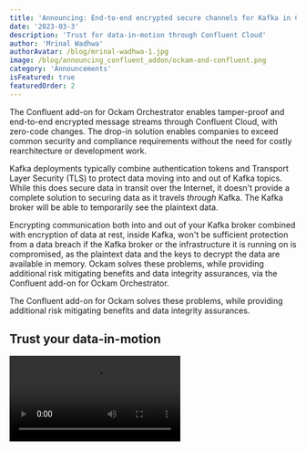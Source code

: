 ```yaml
---
title: 'Announcing: End-to-end encrypted secure channels for Kafka in Confluent'
date: '2023-03-3'
description: 'Trust for data-in-motion through Confluent Cloud'
author: 'Mrinal Wadhwa'
authorAvatar: /blog/mrinal-wadhwa-1.jpg
image: /blog/announcing_confluent_addon/ockam-and-confluent.png
category: 'Announcements'
isFeatured: true
featuredOrder: 2
---
```


The Confluent add-on for Ockam Orchestrator enables tamper-proof and end-to-end encrypted message streams through Confluent Cloud, with zero-code changes. The drop-in solution enables companies to exceed common security and compliance requirements without the need for costly rearchitecture or development work. 

Kafka deployments typically combine authentication tokens and Transport Layer Security (TLS) to protect data moving into and out of Kafka topics. While this does secure data in transit over the Internet, it doesn't provide a complete solution to securing data as it travels _through_ Kafka. The Kafka broker will be able to temporarily see the plaintext data.

Encrypting communication both into and out of your Kafka broker combined with encryption of data at rest, inside Kafka, won't be sufficient protection from a data breach if the Kafka broker or the infrastructure it is running on is compromised, as the plaintext data and the keys to decrypt the data are available in memory.
Ockam solves these problems, while providing additional risk mitigating benefits and data integrity assurances, via the Confluent add-on for Ockam Orchestrator.

The Confluent add-on for Ockam solves these problems, while providing additional risk mitigating benefits and data integrity assurances.

## Trust your data-in-motion

<Video src="/blog/announcing_confluent_addon/intro.mp4" track="/blog/announcing_confluent_addon/intro.vtt" />

<br/>

Your team has decided that integrating a stream processing platform into your systems is the best way to meet both the scale and agility needs of your business, and Apache Kafka was the obvious choice for the platform to use. You've also decided to take advantage of using an experienced managed platform in Confluent Cloud so that your team can focus on adding value rather than running infrastructure. The development is complete, the team has a working solution where producers can send data to Confluent Cloud, and consumers are able to receive it on the other side. Communication between your producers, consumers, and Confluent Cloud is encrypted and secure using Transport Layer Security (TLS) so you're about to proceed with moving things into production usage.

A security and compliance review has surfaced a problem. While _you_ trust Confluent Cloud, the increased focus on reducing supply-chain risk means that having data move through their systems unencrypted no longer meets your security requirements. How do you mitigate the risk to your business should some other vendor in your supply chain have a security breach? You need to be able to ensure that:

1. There is no possibility for a third-party to read the data while it's in transit
2. A third-party can not modify the data while it's in transit
3. Only authenticated and authorized parties can produce data

Without solutions to both of these there is a risk that a security breach in your own supply-chain can not only expose your sensitive data, but cause unexpected downstream escalations of their own.

## Integrate with no code changes

Let me take you through a complete working example of how, in just a few minutes, you can configure and integrate an entire end-to-end solution that ensures that your data is always encrypted and tamper-proof while in motion through Kafka and Confluent.

### Initial setup of Ockam

If you’ve previously set up Ockam you can skip this section and move straight to the two examples below.

```bash
brew install build-trust/ockam/ockam
```

_(if you’re not using brew for package management we have [installation instructions for other systems](https://docs.ockam.io/reference/command#install) in our documentation)_

Once installed you need to enroll your local identity with Ockam Orchestrator, run the command below and follow the instructions provided:

```bash
ockam enroll
```

### Configure the Confluent add-on

We're assuming here that you've already got a working cluster on Confluent Cloud (and the Kafka Command Line Tools that come with the [latest Kafka distribution](https://kafka.apache.org/quickstart)), so the first step is to configure your Ockam project to use the Confluent add-on by pointing it to your bootstrap server address:

```bash
ockam project addon configure confluent \
  --bootstrap-server YOUR_CONFLUENT_CLOUD_BOOTSTRAP_SERVER_ADDRESS
```

We'll then need to save our Ockam project configuration so we can use it later to register our producers and consumer, so save the output to a file name `project.json`:

```bash
ockam project information default --output json > project.json
```

As the administrator of the Ockam project, you're able to control what other identities are allowed to enroll themselves into your project by issuing unique one-time use enrollment tokens. We'll start by creating one for our consumer:​

```bash
ockam project enroll --attribute role=member > consumer.token
```

... and then one for the first producer:

```bash
ockam project enroll --attribute role=member > producer1.token
```

The last configuration file we need to generate is `kafka.config`, which will be where you store the username and password you use to access your cluster on Confluent Cloud:

```bash
cat > kafka.config <<EOF
request.timeout.ms=30000
security.protocol=SASL_PLAINTEXT
sasl.mechanism=PLAIN
sasl.jaas.config=org.apache.kafka.common.security.plain.PlainLoginModule required \
        username="YOUR_CONFLUENT_CLOUD_USER_NAME" \
        password="YOUR_CONFLUENT_CLOUD_PASSWORD";
EOF
```

### Configure consumers to receive encrypted messages

On your consumer node you'll start by creating a new identity (you'll need the Ockam Command installed, so repeat the install instructions if you're doing this on a separate host):

```bash
ockam identity create consumer
```

Copy the `project.json` and `consumer.token` files from the previous section, and then use them to authenticate and enroll this identity into your Ockam project:

```bash
ockam project authenticate \
  --project-path project.json \
  --identity consumer \
  --token $(cat consumer.token)
```

An Ockam node is a way to connect securely connect different services to each other, so we'll create one here that we'll use to communicate through the Confluent Cloud cluster using the identity we just created:

```bash 
ockam node create consumer \
  --project project.json 
  --identity consumer
```

Once that completes we can now expose our Kafka bootstrap server. This is like the remote Kafka bootsrtap server and brokers have become virtually adjacent on `localhost:4000`:

```bash
ockam service start kafka-consumer \
  --node consumer \
  --project-route /project/default \
  --bootstrap-server-ip 127.0.0.1 \
  --bootstrap-server-port 4000 \
  --brokers-port-range 4001-4100
```

Copy the `kafka.config` file across, and use it to create a new topic that we'll use for sending messages between the producer and consumer in this demo (in this case we've called the topic `demo-topic`)

```bash
kafka-topics.sh \
  --bootstrap-server localhost:4000 \
  --command-config kafka.config \
  --create \
  --topic demo-topic \
  --partitions 3
```

The final step is to start our consumer script, pointing it to `localhost:4000` as our bootstrap server:

```bash
kafka-console-consumer.sh \
  --topic demo-topic \
  --bootstrap-server localhost:4000 \
  --consumer.config kafka.config
```

The consumer code will push all communication into the Ockam node process that is running on the local host. That local Ockam process will automatically manage the generation of cryptographic keys, establishing a secure channel for communication with any producer nodes, and then subsequently receiving, decrypting, and forwarding on any messages that are received from the broker running on our Confluent Cloud cluster.

### Send encrypted messages from multiple producers

To have messages for our consumer to process, we need to have something producing them. We'll go through a very similar process now but instead create the parts necessary for a producer. We start once again by creating an identity on the producer's host (again, install the Ockam Command on that host if required):

```bash
ockam identity create producer1
```

Copy over the `project.json` and `producer1.token` files from the earlier section and use it to authenticate and enroll into our Ockam project:

```bash
ockam project authenticate \
  --project-path project.json \
  --identity producer1  \
  --token $(cat producer1.token)
```

Create a node and link it to both the project and identity we've created:

```bash
ockam node create producer1 \
  --project project.json \
  --identity producer1
```

And expose our Kafka bootstrap server on port `5000` so we can start sending messages through Confluent Cloud:

```bash  
ockam service start kafka-producer \
  --node producer1 \
  --project-route /project/default \
  --bootstrap-server-ip 127.0.0.1 \
  --bootstrap-server-port 5000 \
  --brokers-port-range 5001-5100
```

Make sure to copy the `kafka.config` file across, and start your producer:

```bash
kafka-console-producer.sh \
  --topic demo-topic \
  --bootstrap-server localhost:5000 \
  --producer.config kafka.config
```

Your existing producer code will now be running, communicating with the broker via the secure portal we've created that has exposed the Kafka bootstrap server and Kafka brokers on local ports, and sending messages through to the consumer that was setup in the previous step. However all message payloads will be transparently encrypted as they enter the node on the producer, and not decrypted until they exit the consumer node. At no point in transit can the broker see the plaintext message payload that was initially sent by the producer.

To take this example further you could repeat this step for _N_ number of producers by generating a new enrollment token for each, and then repeating the steps in this section.

If you look at the encrypted messages inside Confluent Cloud, they will render as unrecognizable characters like in the following screen capture:

![End-to-end Encrypted Messages bing written to demo-topic in Kafka in Confluent Cloud](/blog/announcing_confluent_addon/ockam-end-to-end-encryption-kafka-confluent.gif)

## End-to-end encrypted message streams

An example that only takes a few minutes to implement means it can be easy to miss a number of the important improvements to security and integrity that comes from this approach:

* <b>Unique keys per identity</b>: each consumer and producer generates its own cryptographic keys, and is issued its own unique credentials. They then use these to establish a mutually trusted secure channel between each other. By removing the dependency on a third-party service to store or distribute keys you're able to reduce your vulnerability surface area and eliminate single points of failure.

* <b>Tamper-proof data transfer</b>: by pushing control of keys to the edges of the system, where authenticated encryption and decryption occurs, no other parties in the supply-chain are able to modify the data in transit. You can be assured that the data you receive at the consumer is exactly what was sent by your producers. You can also be assured that only authorized producers can write to a topic ensuring that the data in your topic is highly trustworthy.  If you have even more stringent requirements you can take control of your credential authority and enforce granular authorization policies.

* <b>Reduced exposure window</b>: Ockam secure channels regularly rotate authentication keys and session secrets. This approach means that if one of those session secrets was exposed your total data exposure window is limited to the small duration that secret was in use. Rotating authentication keys means that even when the identity keys of a producer are compromised - no historical data is compromised. You can selectively remove the compromised producer and its data. With centralized shared key distribution approaches there is the risk that all current and historical data can’t be trusted after a breach because it may have been tampered with or stolen. Ockam's approach eliminates the risk of compromised historical data and minimizes the risk to future data using automatically rotating keys.

All these benefits are possible, today, with no code changes and minimal configuration change to existing deployments. 

## Next steps

* If you haven't already followed the example in this guide, you can [get started using Ockam](https://docs.ockam.io/) for free by following the instructions in our documentation. 
* If you’d like to talk specifically about this or other potential use cases for Ockam, the team would be more than happy to [chat with you](https://www.ockam.io/contact/form). 
* Alternatively you can join us, and an ever growing community of developers who want to build trust by making applications that are secure-by-design, in the [Build Trust Discord server](https://discord.gg/RAbjRr3kds) or on [Github](https://github.com/build-trust/ockam).
